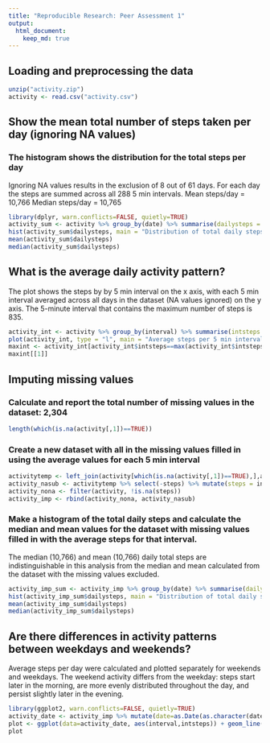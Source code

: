 ```yaml
---
title: "Reproducible Research: Peer Assessment 1"
output: 
  html_document:
    keep_md: true
---
```


## Loading and preprocessing the data
```r
unzip("activity.zip")
activity <- read.csv("activity.csv")
```
## Show the mean total number of steps taken per day (ignoring NA values)
### The histogram shows the distribution for the total steps per day
Ignoring NA values results in the exclusion of 8 out of 61 days.
For each day the steps are summed across all 288 5 min intervals.
Mean steps/day = 10,766
Median steps/day = 10,765
```r
library(dplyr, warn.conflicts=FALSE, quietly=TRUE)
activity_sum <- activity %>% group_by(date) %>% summarise(dailysteps = sum(steps, na.rm=TRUE)) %>% filter(dailysteps>0)
hist(activity_sum$dailysteps, main = "Distribution of total daily steps (NA excluded)", xlab = "Total daily steps")
mean(activity_sum$dailysteps)
median(activity_sum$dailysteps)
```
## What is the average daily activity pattern?
The plot shows the steps by by 5 min interval on the x axis, with each 5 min interval averaged across all days in the dataset (NA values ignored) on the y axis. The 5-minute interval that contains the maximum number of steps is 835.
```r
activity_int <- activity %>% group_by(interval) %>% summarise(intsteps = mean(steps, na.rm=TRUE))
plot(activity_int, type = "l", main = "Average steps per 5 min interval (NA excluded)", xlab = "Interval (5 min)", ylab = "Avg steps")
maxint <- activity_int[activity_int$intsteps==max(activity_int$intsteps),]
maxint[[1]]
```
## Imputing missing values
### Calculate and report the total number of missing values in the dataset: 2,304
```r
length(which(is.na(activity[,1])==TRUE))
```
### Create a new dataset with all in the missing values filled in using the average values for each 5 min interval
```r
activitytemp <- left_join(activity[which(is.na(activity[,1])==TRUE),],activity_int)
activity_nasub <- activitytemp %>% select(-steps) %>% mutate(steps = intsteps) %>% select(-intsteps)
activity_nona <- filter(activity, !is.na(steps))
activity_imp <- rbind(activity_nona, activity_nasub)
```

### Make a histogram of the total daily steps and calculate the median and mean values for the dataset with missing values filled in with the average steps for that interval.
The median (10,766) and mean (10,766) daily total steps are indistinguishable in this analysis from the median and mean calculated from the dataset with the missing values excluded.
```r
activity_imp_sum <- activity_imp %>% group_by(date) %>% summarise(dailysteps = sum(steps))
hist(activity_imp_sum$dailysteps, main = "Distribution of total daily steps (NA filled in)", xlab = "Total daily steps")
mean(activity_imp_sum$dailysteps)
median(activity_imp_sum$dailysteps)
```
## Are there differences in activity patterns between weekdays and weekends?
Average steps per day were calculated and plotted separately for weekends and weekdays. The weekend activity differs from the weekday: steps start later in the morning, are more evenly distributed throughout the day, and persist slightly later in the evening.
```r
library(ggplot2, warn.conflicts=FALSE, quietly=TRUE)
activity_date <- activity_imp %>% mutate(date=as.Date(as.character(date))) %>% mutate(weekend = ifelse(weekdays(date)=="Saturday" | weekdays(date)=="Sunday", "Weekend", "Weekday")) %>% mutate(weekend = as.factor(weekend)) %>% group_by(interval, weekend) %>% summarise(intsteps = mean(steps))
plot <- ggplot(data=activity_date, aes(interval,intsteps)) + geom_line() + facet_grid(weekend~.) +labs(x = "Interval", y = "Avg steps per interval") + ggtitle("Activity pattern weekday vs weekend")
plot
```
